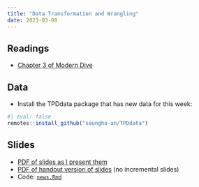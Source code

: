 ```yaml
---
title: "Data Transformation and Wrangling"
date: 2023-03-08
---
```



## Readings 

- [Chapter 3 of Modern Dive](https://moderndive.com/3-wrangling.html)

## Data

- Install the TPDdata package that has new data for this week:
```r
#| eval: false
remotes::install_github("seungho-an/TPDdata")
```
## Slides

- [PDF of slides as I present them](/slides/02-data-wrangling.pdf)
- [PDF of handout version of slides](/slides/02-data-wrangling_handout.pdf) (no incremental slides)
- Code: [`news.Rmd`](/files/code/news.Rmd)
<!-- ## Slides and Code -->

<!-- - Tuesday (9/13) lecture: Data Wrangling -->
<!--   - [PDF of slides as I present them](/slides/04_data_wrangling.pdf) -->
<!--   - [PDF of handout version of slides](/slides/04_data_wrangling_handout.pdf) (no incremental slides) -->

<!-- - Thursday (9/15) lecture: Data Wrangling and Barplots -->
<!--   - [PDF of slides as I present them](/slides/05_data_wrangling.pdf) -->
<!--   - [PDF of handout version of slides](/slides/05_data_wrangling_handout.pdf) (no incremental slides) -->
<!--    -->
